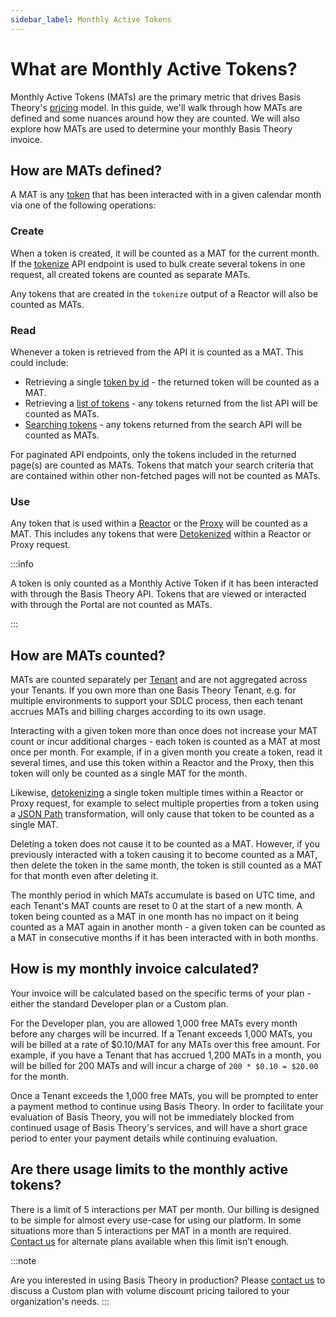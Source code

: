 ```yaml
---
sidebar_label: Monthly Active Tokens
---
```


# What are Monthly Active Tokens?

Monthly Active Tokens (MATs) are the primary metric that drives Basis Theory's [pricing](https://basistheory.com/pricing) model.
In this guide, we'll walk through how MATs are defined and some nuances around how they are counted.
We will also explore how MATs are used to determine your monthly Basis Theory invoice.

## How are MATs defined?

A MAT is any [token](./what-are-tokens) that has been interacted with in a given calendar month via one of the following operations:

### Create

When a token is created, it will be counted as a MAT for the current month. If the [tokenize](/docs/api/tokens/tokenize)
API endpoint is used to bulk create several tokens in one request, all created tokens are counted as separate MATs.

Any tokens that are created in the `tokenize` output of a Reactor will also be counted as MATs.

### Read

Whenever a token is retrieved from the API it is counted as a MAT. This could include:

- Retrieving a single [token by id](/docs/api/tokens#get-a-token) - the returned token will be counted as a MAT.
- Retrieving a [list of tokens](/docs/api/tokens#list-tokens) - any tokens returned from the list API will be counted as MATs.
- [Searching tokens](/docs/api/tokens/search) - any tokens returned from the search API will be counted as MATs.

For paginated API endpoints, only the tokens included in the returned page(s) are counted as MATs.
Tokens that match your search criteria that are contained within other non-fetched pages will not be counted as MATs.

### Use

Any token that is used within a [Reactor](./what-are-reactors) or the [Proxy](./what-is-the-proxy) will be counted as a MAT.
This includes any tokens that were [Detokenized](/docs/expressions/detokenization) within a Reactor or Proxy request.

:::info

A token is only counted as a Monthly Active Token if it has been interacted with through the Basis Theory API. Tokens that are viewed or interacted with through the Portal are not counted as MATs.

:::

## How are MATs counted?

MATs are counted separately per [Tenant](./access-controls#what-are-tenants) and are not aggregated across your Tenants.
If you own more than one Basis Theory Tenant, e.g. for multiple environments to support your SDLC process,
then each tenant accrues MATs and billing charges according to its own usage.

Interacting with a given token more than once does not increase your MAT count or incur additional charges -
each token is counted as a MAT at most once per month.
For example, if in a given month you create a token, read it several times, and use this token within a Reactor and the Proxy,
then this token will only be counted as a single MAT for the month.

Likewise, [detokenizing](/docs/expressions/detokenization) a single token multiple times within a Reactor or Proxy request,
for example to select multiple properties from a token using a [JSON Path](/docs/expressions/filters#json) transformation,
will only cause that token to be counted as a single MAT.

Deleting a token does not cause it to be counted as a MAT.
However, if you previously interacted with a token causing it to become counted as a MAT, then delete the token in the same month,
the token is still counted as a MAT for that month even after deleting it.

The monthly period in which MATs accumulate is based on UTC time, and each Tenant's MAT counts are reset to 0 at the start of a new month.
A token being counted as a MAT in one month has no impact on it being counted as a MAT again in another month -
a given token can be counted as a MAT in consecutive months if it has been interacted with in both months.

## How is my monthly invoice calculated?

Your invoice will be calculated based on the specific terms of your plan - either the standard Developer plan or a Custom plan.

For the Developer plan, you are allowed 1,000 free MATs every month before any charges will be incurred.
If a Tenant exceeds 1,000 MATs, you will be billed at a rate of $0.10/MAT for any MATs over this free amount.
For example, if you have a Tenant that has accrued 1,200 MATs in a month, you will be billed for 200 MATs and will incur a charge of `200 * $0.10 = $20.00` for the month.

Once a Tenant exceeds the 1,000 free MATs, you will be prompted to enter a payment method to continue using Basis Theory.
In order to facilitate your evaluation of Basis Theory, you will not be immediately blocked from continued usage of Basis Theory's services,
and will have a short grace period to enter your payment details while continuing evaluation.

## Are there usage limits to the monthly active tokens?

There is a limit of 5 interactions per MAT per month. Our billing is designed to be simple for almost every use-case for using our platform. In some situations more than 5 interactions per MAT in a month are required. [Contact us](https://basistheory.com/contact) for alternate plans available when this limit isn’t enough.

:::note

Are you interested in using Basis Theory in production? Please [contact us](https://basistheory.com/contact) to discuss a Custom plan with volume discount pricing tailored to your organization's needs.
:::
